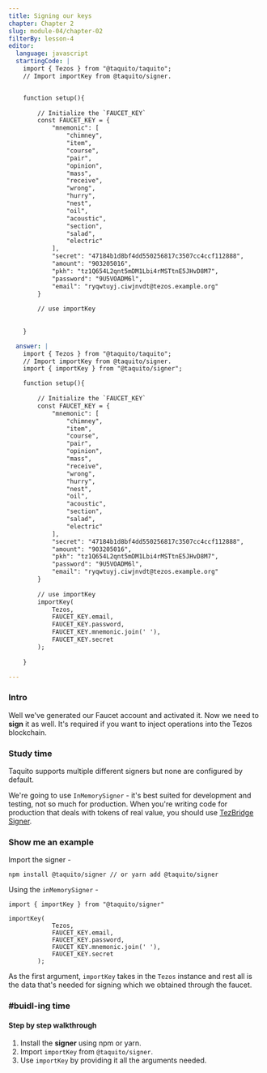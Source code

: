 ```yaml
---
title: Signing our keys
chapter: Chapter 2
slug: module-04/chapter-02
filterBy: lesson-4
editor:
  language: javascript
  startingCode: |
    import { Tezos } from "@taquito/taquito";
    // Import importKey from @taquito/signer.


    function setup(){
        
        // Initialize the `FAUCET_KEY`
        const FAUCET_KEY = {
            "mnemonic": [
                "chimney",
                "item",
                "course",
                "pair",
                "opinion",
                "mass",
                "receive",
                "wrong",
                "hurry",
                "nest",
                "oil",
                "acoustic",
                "section",
                "salad",
                "electric"
            ],
            "secret": "47184b1d8bf4dd550256817c3507cc4ccf112888",
            "amount": "903205016",
            "pkh": "tz1Q654L2qnt5mDM1Lbi4rMSTtnE5JHvD8M7",
            "password": "9U5VOADM6l",
            "email": "ryqwtuyj.ciwjnvdt@tezos.example.org"
        }
        
        // use importKey
        
        
    }

  answer: |
    import { Tezos } from "@taquito/taquito";
    // Import importKey from @taquito/signer.
    import { importKey } from "@taquito/signer";

    function setup(){
        
        // Initialize the `FAUCET_KEY`
        const FAUCET_KEY = {
            "mnemonic": [
                "chimney",
                "item",
                "course",
                "pair",
                "opinion",
                "mass",
                "receive",
                "wrong",
                "hurry",
                "nest",
                "oil",
                "acoustic",
                "section",
                "salad",
                "electric"
            ],
            "secret": "47184b1d8bf4dd550256817c3507cc4ccf112888",
            "amount": "903205016",
            "pkh": "tz1Q654L2qnt5mDM1Lbi4rMSTtnE5JHvD8M7",
            "password": "9U5VOADM6l",
            "email": "ryqwtuyj.ciwjnvdt@tezos.example.org"
        }
        
        // use importKey
        importKey(
            Tezos,
            FAUCET_KEY.email,
            FAUCET_KEY.password,
            FAUCET_KEY.mnemonic.join(' '),
            FAUCET_KEY.secret
        );
        
    }

---
```

### Intro
Well we've generated our Faucet account and activated it.
Now we need to **sign** it as well. 
It's required if you want to inject operations into the Tezos blockchain.

### Study time

Taquito supports multiple different signers but none are configured by default.

We're going to use `InMemorySigner` - it's best suited for development and testing, not so much for production.
When you're writing code for production that deals with tokens of real value, you should use [TezBridge Signer](https://tezostaquito.io/docs/tezbridge_signer).

### Show me an example

Import the signer - 
```javascript=
npm install @taquito/signer // or yarn add @taquito/signer
```

Using the `inMemorySigner` - 
```javascript=
import { importKey } from "@taquito/signer"

importKey(
            Tezos,
            FAUCET_KEY.email,
            FAUCET_KEY.password,
            FAUCET_KEY.mnemonic.join(' '),
            FAUCET_KEY.secret
        );
```
As the first argument, `importKey` takes in the `Tezos` instance and rest all is the data that's needed for signing which we obtained through the faucet.

### #buidl-ing time
 

#### Step by step walkthrough
1. Install the **signer** using npm or yarn.
2. Import `importKey` from `@taquito/signer`.
3. Use `importKey` by providing it all the arguments needed.